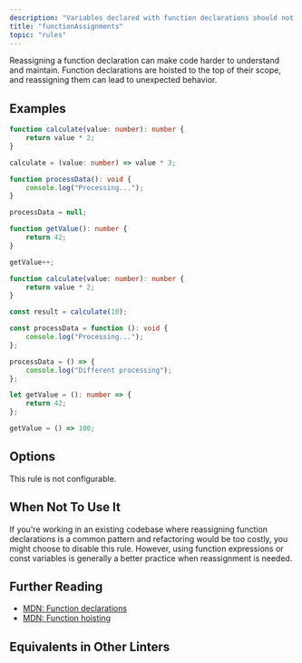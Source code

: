```yaml
---
description: "Variables declared with function declarations should not be reassigned."
title: "functionAssignments"
topic: "rules"
---
```



<RuleSummary plugin="ts" rule="functionAssignments" />

Reassigning a function declaration can make code harder to understand and maintain.
Function declarations are hoisted to the top of their scope, and reassigning them can lead to unexpected behavior.

## Examples

<Tabs>
<TabItem label="❌ Incorrect">

```ts
function calculate(value: number): number {
	return value * 2;
}

calculate = (value: number) => value * 3;
```

```ts
function processData(): void {
	console.log("Processing...");
}

processData = null;
```

```ts
function getValue(): number {
	return 42;
}

getValue++;
```

</TabItem>
<TabItem label="✅ Correct">

```ts
function calculate(value: number): number {
	return value * 2;
}

const result = calculate(10);
```

```ts
const processData = function (): void {
	console.log("Processing...");
};

processData = () => {
	console.log("Different processing");
};
```

```ts
let getValue = (): number => {
	return 42;
};

getValue = () => 100;
```

</TabItem>
</Tabs>

## Options

This rule is not configurable.

## When Not To Use It

If you're working in an existing codebase where reassigning function declarations is a common pattern and refactoring would be too costly, you might choose to disable this rule.
However, using function expressions or const variables is generally a better practice when reassignment is needed.

## Further Reading

- [MDN: Function declarations](https://developer.mozilla.org/en-US/docs/Web/JavaScript/Reference/Statements/function)
- [MDN: Function hoisting](https://developer.mozilla.org/en-US/docs/Glossary/Hoisting#function_hoisting)

## Equivalents in Other Linters

<RuleEquivalents pluginId="ts" ruleId="functionAssignments" />
